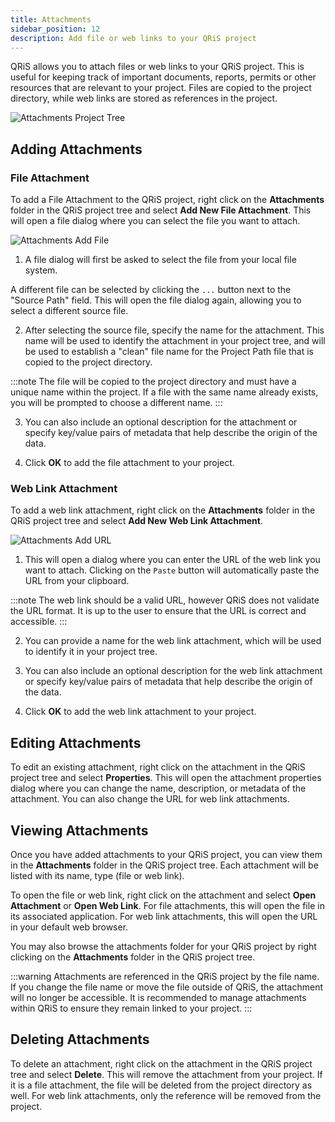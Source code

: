```yaml
---
title: Attachments
sidebar_position: 12
description: Add file or web links to your QRiS project
---
```


QRiS allows you to attach files or web links to your QRiS project. This is useful for keeping track of important documents, reports, permits or other resources that are relevant to your project. Files are copied to the project directory, while web links are stored as references in the project.

![Attachments Project Tree](/images/software-help/attachments-project-tree.png)

## Adding Attachments

### File Attachment
To add a File Attachment to the QRiS project, right click on the **Attachments** folder in the QRiS project tree and select **Add New File Attachment**. This will open a file dialog where you can select the file you want to attach.

![Attachments Add File](/images/software-help/attachments-add-file.png)

1. A file dialog will first be asked to select the file from your local file system.

A different file can be selected by clicking the `...` button next to the "Source Path" field. This will open the file dialog again, allowing you to select a different source file.

2. After selecting the source file, specify the name for the attachment. This name will be used to identify the attachment in your project tree, and will be used to establish a "clean" file name for the Project Path file that is copied to the project directory.

:::note
 The file will be copied to the project directory and must have a unique name within the project. If a file with the same name already exists, you will be prompted to choose a different name.
:::

3. You can also include an optional description for the attachment or specify key/value pairs of metadata that help describe the origin of the data.

4. Click **OK** to add the file attachment to your project.

### Web Link Attachment
To add a web link attachment, right click on the **Attachments** folder in the QRiS project tree and select **Add New Web Link Attachment**.

![Attachments Add URL](/images/software-help/attachments-add-url.png)

1. This will open a dialog where you can enter the URL of the web link you want to attach. Clicking on the `Paste` button will automatically paste the URL from your clipboard.

:::note
The web link should be a valid URL, however QRiS does not validate the URL format. It is up to the user to ensure that the URL is correct and accessible.
:::

2. You can provide a name for the web link attachment, which will be used to identify it in your project tree.

3. You can also include an optional description for the web link attachment or specify key/value pairs of metadata that help describe the origin of the data.

4. Click **OK** to add the web link attachment to your project.

## Editing Attachments
To edit an existing attachment, right click on the attachment in the QRiS project tree and select **Properties**. This will open the attachment properties dialog where you can change the name, description, or metadata of the attachment. You can also change the URL for web link attachments.

## Viewing Attachments
Once you have added attachments to your QRiS project, you can view them in the **Attachments** folder in the QRiS project tree. Each attachment will be listed with its name, type (file or web link).

To open the file or web link, right click on the attachment and select **Open Attachment** or **Open Web Link**. For file attachments, this will open the file in its associated application. For web link attachments, this will open the URL in your default web browser.

You may also browse the attachments folder for your QRiS project by right clicking on the **Attachments** folder in the QRiS project tree.

:::warning
Attachments are referenced in the QRiS project by the file name. If you change the file name or move the file outside of QRiS, the attachment will no longer be accessible. It is recommended to manage attachments within QRiS to ensure they remain linked to your project.
:::

## Deleting Attachments
To delete an attachment, right click on the attachment in the QRiS project tree and select **Delete**. This will remove the attachment from your project. If it is a file attachment, the file will be deleted from the project directory as well. For web link attachments, only the reference will be removed from the project.